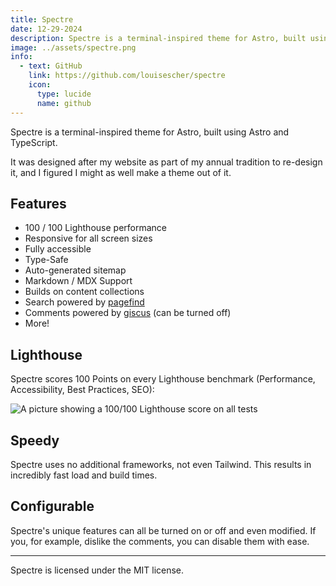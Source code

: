 ```yaml
---
title: Spectre
date: 12-29-2024
description: Spectre is a terminal-inspired theme for Astro, built using Astro and TypeScript.
image: ../assets/spectre.png
info:
  - text: GitHub
    link: https://github.com/louisescher/spectre
    icon:
      type: lucide
      name: github
---
```


Spectre is a terminal-inspired theme for Astro, built using Astro and TypeScript. 

It was designed after my website as part of my annual tradition to re-design it, and I figured I might as well make a theme out of it.

## Features

- 100 / 100 Lighthouse performance
- Responsive for all screen sizes
- Fully accessible
- Type-Safe
- Auto-generated sitemap
- Markdown / MDX Support
- Builds on content collections
- Search powered by [pagefind](https://pagefind.app)
- Comments powered by [giscus](https://giscus.app) (can be turned off)
- More!

## Lighthouse

Spectre scores 100 Points on every Lighthouse benchmark (Performance, Accessibility, Best Practices, SEO):

![A picture showing a 100/100 Lighthouse score on all tests](/img/lighthouse.png)

## Speedy

Spectre uses no additional frameworks, not even Tailwind. This results in incredibly fast load and build times.

## Configurable

Spectre's unique features can all be turned on or off and even modified. If you, for example, dislike the comments, you can disable them with ease.

---

Spectre is licensed under the MIT license.